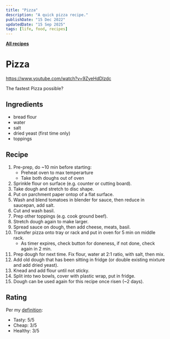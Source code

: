 ```yaml
---
title: "Pizza"
description: "A quick pizza recipe."
publishDate: "15 Dec 2022"
updatedDate: "15 Sep 2025"
tags: [life, food, recipes]
---
```


[**All recipes**](/tags/recipes/)

# Pizza

https://www.youtube.com/watch?v=9ZyeHdDlzdc

The fastest Pizza possible?

## Ingredients

- bread flour
- water
- salt
- dried yeast (first time only)
- toppings

## Recipe

1. Pre-prep, do ~10 min before starting:
   - Preheat oven to max temperarture
   - Take both doughs out of oven
1. Sprinkle flour on surface (e.g. counter or cutting board).
1. Take dough and stretch to disc shape.
1. Put on parchment paper ontop of a flat surface.
1. Wash and blend tomatoes in blender for sauce, then reduce in saucepan, add salt.
1. Cut and wash basil.
1. Prep other toppings (e.g. cook ground beef).
1. Stretch dough again to make larger.
1. Spread sauce on dough, then add cheese, meats, basil.
1. Transfer pizza onto tray or rack and put in oven for 5 min on middle rack.
   - As timer expires, check button for doneness, if not done, check again in 2 min.
1. Prep dough for next time. Fix flour, water at 2:1 ratio, with salt, then mix.
1. Add old dough that has been sitting in fridge (or double existing mixture and add dried yeast).
1. Knead and add flour until not sticky.
1. Split into two bowls, cover with plastic wrap, put in fridge.
1. Dough can be used again for this recipe once risen (~2 days).

## Rating

Per my [definition](/blog/life/good-food):

- Tasty: 5/5
- Cheap: 3/5
- Healthy: 3/5
